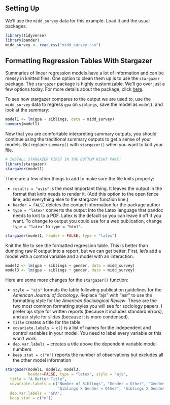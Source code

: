 ## Setting Up

We'll use the `midd_survey` data for this example. Load it and the usual packages.

```r
library(tidyverse)
library(pander)
midd_survey <- read.csv("midd_survey.csv")
```


## Formatting Regression Tables With Stargazer

Summaries of linear regression models have a lot of information and can be messy in knitted files. One option to clean them up is to use the `stargazer` package. The `stargazer` package is highly customizable. We'll go over just a few options today. For more details about the package, click [here](http://jakeruss.com/cheatsheets/stargazer.html). 

To see how stargazer compares to the output we are used to, use the `midd_survey` data to regress `gpa` on `siblings`, save the model as `model1`, and look at the summary:

```r
model1 <- lm(gpa ~ siblings, data = midd_survey)
summary(model1)
```

Now that you are comfortable interpreting summary outputs, you should continue using the traditional summary outputs to get a sense of your models. But replace `summary()` with `stargazer()` when you want to knit your file. 

```r
# INSTALL STARGAZER FIRST IN THE BOTTOM RIGHT PANE!
library(stargazer)
stargazer(model1)
```

There are a few other things to add to make sure the file knits properly:

- `results = "asis"` is the most important thing. It leaves the output in the format that knitr needs to render it. (Add this option to the open fence line; add everything else to the stargazer function line.)
- `header = FALSE` deletes the contact information for the package author
- `type = "latex"` converts the output into the Latex language that pandoc needs to knit to a PDF. Latex is the default so you can leave it off if you want. To change to  output you could use for a web publication, change `type = "latex"` to `type = "html"`.


```r
stargazer(model1, header = FALSE, type = "latex")
```

Knit the file to see the formatted regression table. This is better than dumping raw R output into a report, but we can get better. First, let's add a model with a control variable and a model with an interaction.

```r
model2 <- lm(gpa ~ siblings + gender, data = midd_survey)
model3 <- lm(gpa ~ siblings * gender, data = midd_survey)
```

Here are some more changes for the `stargazer()` function:

- `style = "ajs"` formats the table following publication guidelines for the *American Journal of Sociology*. Replace "ajs" with "asr" to use the formatting style for the *American Sociological Review*. These are the two most common formatting styles you will see for sociology papers. I prefer ajs style for written reports (because it includes standard errors), and asr style for slides (because it is more condensed).
- `title` creates a title for the table
- `covariate.labels = c()` is a list of names for the independent and control variables in your model. You need to label every variable or this won't work.
- `dep.var.labels = ` creates a title above the dependent variable model numbers
- `keep.stat = c("n")` reports the number of observations but excludes all the other model information

```r
stargazer(model1, model2, model3,
          header=FALSE, type = "latex", style = "ajs",
  title = "A Better Title",
  covariate.labels = c("Number of Siblings", "Gender = Other", "Gender = Woman",
                       "Siblings X Gender = Other", "Siblings X Gender = Woman"),
  dep.var.labels = "GPA",
  keep.stat = c("n"))
```
